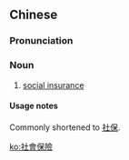 {{also|社会保险}}
==Chinese==
{{zh-forms|s=社会保险|type=22}}

===Pronunciation===
{{zh-pron
|m=shèhuì bǎoxiǎn
|c=se5 wui6-2 bou2 him2
|cat=n
}}

===Noun===
{{zh-noun}}

# [[social insurance]]

====Usage notes====
Commonly shortened to [[社保]].

[[ko:社會保險]]